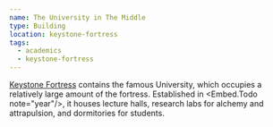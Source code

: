 ```yaml
---
name: The University in The Middle
type: Building
location: keystone-fortress
tags:
  - academics
  - keystone-fortress
---
```

[Keystone Fortress](location:keystone-fortress) contains the famous University,
which occupies a relatively large amount of the fortress. Established in
<Embed.Todo note="year"/>, it houses lecture halls, research labs for alchemy
and attrapulsion, and dormitories for students.
